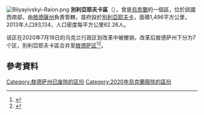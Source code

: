[[Image:Bilyayivskyi-Raion.png|thumb]]
'''別利亞耶夫卡區'''（{{lang-uk|Біляївський район}}），曾是[[烏克蘭|烏克蘭]]的一個區，位於該國西南部，由[[敖德薩州|敖德薩州]]負責管轄，首府設於[[別利亞耶夫卡|別利亞耶夫卡]]，面積1,496平方公里，2013年人口93,134，人口密度每平方公里62.26人。

该区在2020年7月18日的乌克兰行政区划改革中被撤销，改革后敖德萨州下分为7个区，別利亞耶夫卡區合并至[[敖德萨区|敖德萨区]]<ref>{{Cite news|title=Про утворення та ліквідацію районів. Постанова Верховної Ради України № 807-ІХ.|url=http://www.golos.com.ua/article/333466|access-date=2020-10-03|date=2020-07-18|website=Голос України|language=uk|archive-date=2021-07-09|archive-url=https://web.archive.org/web/20210709121303/http://www.golos.com.ua/article/333466}}</ref><ref name="2020_reform_maps">{{cite web |title=Нові райони: карти + склад |url=https://www.minregion.gov.ua/press/news/novi-rajony-karty-sklad/ |publisher=Міністерство розвитку громад та територій України |language=uk |access-date=2022-05-20 |archive-date=2022-02-25 |archive-url=https://web.archive.org/web/20220225102502/https://www.minregion.gov.ua/press/news/novi-rajony-karty-sklad/ }}</ref>。

==參考資料==
{{Reflist}}

{{coord|46|32|N|30|15|E|region:UA_type:adm2nd_source:kolossus-ruwiki|display=title}}
{{Odessa-geo-stub}}

{{DEFAULTSORT:Біляївський район}}
[[Category:敖德萨州已废除的区份|Category:敖德萨州已废除的区份]]
[[Category:2020年烏克蘭廢除的區份|Category:2020年烏克蘭廢除的區份]]